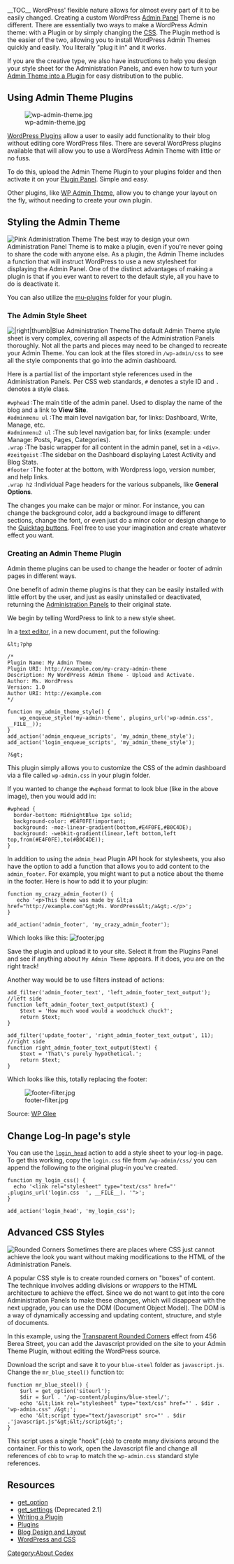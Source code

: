 {{Languages|
{{en|Creating Admin Themes}}
{{ja|Creating Admin Themes}}
{{ru|Создание темы для Админ-панели}}
}}
{{Copyedit}}
<!-- Dependencies on 'colors' CSS styles per example? Also, old admin themes are still marked here as examples. #zeitgeist doesn't exist anymore, etc. -->
__TOC__
WordPress' flexible nature allows for almost every part of it to be easily changed. Creating a custom WordPress [[Administration Panels|Admin Panel]] Theme is no different. There are essentially two ways to make a WordPress Admin theme: with a Plugin or by simply changing the [[CSS]]. The Plugin method is the easier of the two, allowing you to install WordPress Admin Themes quickly and easily. You literally "plug it in" and it works.

If you are the creative type, we also have instructions to help you design your style sheet for the Administration Panels, and even how to turn your [[#Creating an Admin Theme Plugin|Admin Theme into a Plugin]] for easy distribution to the public.

== Using Admin Theme Plugins ==

[[File:wp-admin-theme.jpg|right|thumb]]

[[Plugins|WordPress Plugins]] allow a user to easily add functionality to their blog without editing core WordPress files. There are several WordPress plugins available that will allow you to use a WordPress Admin Theme with little or no fuss.

To do this, upload the Admin Theme Plugin to your plugins folder and then activate it on your [[Administration_Panels#Plugins_-_Add_Functionality_to_your_Blog|Plugin Panel]]. Simple and easy.

Other plugins, like [http://wordpress.org/extend/plugins/wp-admin-theme/ WP Admin Theme], allow you to change your layout on the fly, without needing to create your own plugin.

== Styling the Admin Theme ==

[[Image:pinkhead.jpg|right|thumb|Pink Administration Theme]] The best way to design your own Administration Panel Theme is to make a plugin, even if you're never going to share the code with anyone else. As a plugin, the Admin Theme includes a function that will instruct WordPress to use a new stylesheet for displaying the Admin Panel. One of the distinct advantages of making a plugin is that if you ever want to revert to the default style, all you have to do is deactivate it.


You can also utilize the [[Must_Use_Plugins|mu-plugins]] folder for your plugin.

===The Admin Style Sheet===

[[Image:bluehead.jpg||right|thumb|Blue Administration Theme]]The default Admin Theme style sheet is very complex, covering all aspects of the Administration Panels thoroughly. Not all the parts and pieces may need to be changed to recreate your Admin Theme.  You can look at the files stored in <code>/wp-admin/css</code> to see all the style components that go into the admin dashboard.


Here is a partial list of the important style references used in the Administration Panels. Per CSS web standards, <tt>#</tt> denotes a style ID and <tt>.</tt> denotes a style class.

; <tt>#wphead</tt> :The main title of the admin panel. Used to display the name of the blog and a link to '''View Site'''.
; <tt>#adminmenu ul</tt> :The main level navigation bar, for links: Dashboard, Write, Manage, etc.
; <tt>#adminmenu2 ul</tt> :The sub level navigation bar, for links (example: under Manage: Posts, Pages, Categories).
; <tt>.wrap</tt> :The basic wrapper for all content in the admin panel, set in a <tt>&lt;div></tt>. 
; <tt>#zeitgeist</tt> :The sidebar on the Dashboard displaying Latest Activity and Blog Stats.
; <tt>#footer</tt> :The footer at the bottom, with Wordpress logo, version number, and help links.
; <tt>.wrap h2</tt> :Individual Page headers for the various subpanels, like '''General Options'''.

The changes you make can be major or minor. For instance, you can change the background color, add a background image to different sections, change the font, or even just do a minor color or design change to the [[Coloured_Quicktags|Quicktag buttons]]. Feel free to use your imagination and create whatever effect you want.

=== Creating an Admin Theme Plugin ===

Admin theme plugins can be used to change the header or footer of admin pages in different ways.

One benefit of admin theme plugins is that they can be easily installed with little effort by the user, and just as easily uninstalled or deactivated, returning the [[Administration Panels]] to their original state.  

We begin by telling WordPress to link to a new style sheet.

In a [[Glossary#Text editor|text editor]], in a new document, put the following:

<pre>
&lt;?php

/*
Plugin Name: My Admin Theme
Plugin URI: http://example.com/my-crazy-admin-theme
Description: My WordPress Admin Theme - Upload and Activate.
Author: Ms. WordPress
Version: 1.0
Author URI: http://example.com
*/

function my_admin_theme_style() {
    wp_enqueue_style('my-admin-theme', plugins_url('wp-admin.css', __FILE__));
}
add_action('admin_enqueue_scripts', 'my_admin_theme_style');
add_action('login_enqueue_scripts', 'my_admin_theme_style');

?&gt;
</pre>

This plugin simply allows you to customize the CSS of the admin dashboard via a file called <tt>wp-admin.css</tt> in your plugin folder.

If you wanted to change the <tt>#wphead</tt> format to look blue (like in the above image), then you would add in:

<pre>
#wphead {
  border-bottom: MidnightBlue 1px solid;
  background-color: #E4F0FE!important;
  background: -moz-linear-gradient(bottom,#E4F0FE,#B0C4DE);
  background: -webkit-gradient(linear,left bottom,left top,from(#E4F0FE),to(#B0C4DE));
}
</pre>


In addition to using the <tt>admin_head</tt> Plugin API hook for stylesheets, you also have the option to add a function that allows you to add content to the <tt>admin_footer</tt>. For example, you might want to put a notice about the theme in the footer. Here is how to add it to your plugin:

<pre>
function my_crazy_admin_footer() {
   echo '<p>This theme was made by &lt;a href="http://example.com"&gt;Ms. WordPress&lt;/a&gt;.</p>';
}

add_action('admin_footer', 'my_crazy_admin_footer');
</pre>

Which looks like this:
[[Image:footer.jpg|center]]

Save the plugin and upload it to your site. Select it from the Plugins Panel and see if anything about <tt>My Admin Theme</tt> appears. If it does, you are on the right track!

Another way would be to use filters instead of actions:

<pre>
add_filter('admin_footer_text', 'left_admin_footer_text_output'); //left side
function left_admin_footer_text_output($text) {
    $text = 'How much wood would a woodchuck chuck?';
    return $text;
}
 
add_filter('update_footer', 'right_admin_footer_text_output', 11); //right side
function right_admin_footer_text_output($text) {
    $text = 'That\'s purely hypothetical.';
    return $text;
}
</pre>

Which looks like this, totally replacing the footer:

[[Image:footer-filter.jpg|center]]

Source: [http://wpglee.com/2011/02/change-admin-footer-text/ WP Glee]

== Change Log-In page's style ==

You can use the [[Plugin_API/Action_Reference/login_head|<tt>login_head</tt>]] action to add a style sheet to your log-in page. To get this working, copy the <tt>login.css</tt> file from <tt>/wp-admin/css/</tt> you can append the following to the original plug-in you've created.

<pre>
function my_login_css() {
  echo '<link rel="stylesheet" type="text/css" href="' .plugins_url('login.css  ', __FILE__). '">';
}

add_action('login_head', 'my_login_css');
</pre>

== Advanced CSS Styles ==

[[Image:admin-rounded-corners.png|right|thumbnail|Rounded Corners]]
Sometimes there are places where CSS just cannot achieve the look you want without making modifications to the HTML of the Administration Panels. 

A popular CSS style is to create rounded corners on "boxes" of content. The technique involves adding divisions or ''wrappers'' to the HTML architecture to achieve the effect.  Since we do not want to get into the core Administration Panels to make these changes, which will disappear with the next upgrade, you can use the DOM (Document Object Model). The DOM is a way of dynamically accessing and updating content, structure, and style of documents.

In this example, using the [http://www.456bereastreet.com/archive/200609/transparent_custom_corners_and_borders_version_2/ Transparent Rounded Corners] effect from 456 Berea Street, you can add the Javascript provided on the site to your Admin Theme Plugin, without editing the WordPress source.

Download the script and save it to your <tt>blue-steel</tt> folder as <tt>javascript.js</tt>.  Change the <tt>mr_blue_steel()</tt> function to:

<pre>
function mr_blue_steel() {
    $url = get_option('siteurl');
    $dir = $url . '/wp-content/plugins/blue-steel/';
    echo '&lt;link rel="stylesheet" type="text/css" href="' . $dir . 'wp-admin.css" /&gt;';
    echo '&lt;script type="text/javascript" src="' . $dir .'javascript.js"&gt;&lt;/script&gt;';
}
</pre>

This script uses a single "hook" (<tt>cbb</tt>) to create many divisions around the container. For this to work, open the Javascript file and change all references of <tt>cbb</tt> to <tt>wrap</tt> to match the <tt>wp-admin.css</tt> standard style references.

== Resources ==

* [[Function_Reference/get_option|get_option]]
* [[Function_Reference/get_settings|get_settings]] (Deprecated 2.1)
* [[Writing a Plugin]]
* [[Plugins]]
* [[Blog Design and Layout]]
* [[Blog_Design_and_Layout#WordPress_and_CSS|WordPress and CSS]]

[[Category:About Codex]]
